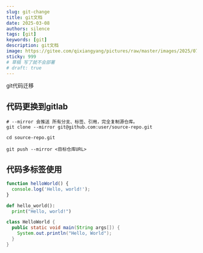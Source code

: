 ```yaml
---
slug: git-change
title: git文档
date: 2025-03-08
authors: silence
tags: [git]
keywords: [git]
description: git文档
image: https://gitee.com/qixiangyang/pictures/raw/master/images/2025/07/20250710112844130.png
sticky: 999
# 草稿 写了就不会部署
# draft: true 
---
```

git代码迁移

 <!-- truncate --> 


## 代码更换到gitlab

```shell
# --mirror 会推送 所有分支、标签、引用，完全复制源仓库。
git clone --mirror git@github.com:user/source-repo.git

cd source-repo.git

git push --mirror <目标仓库URL>

```

## 代码多标签使用


<Tabs>
<TabItem value="js" label="JavaScript">

```js
function helloWorld() {
  console.log('Hello, world!');
}
```

</TabItem>
<TabItem value="py" label="Python">

```py
def hello_world():
  print("Hello, world!")
```

</TabItem>
<TabItem value="java" label="Java">

```java
class HelloWorld {
  public static void main(String args[]) {
    System.out.println("Hello, World");
  }
}
```

</TabItem>
</Tabs>